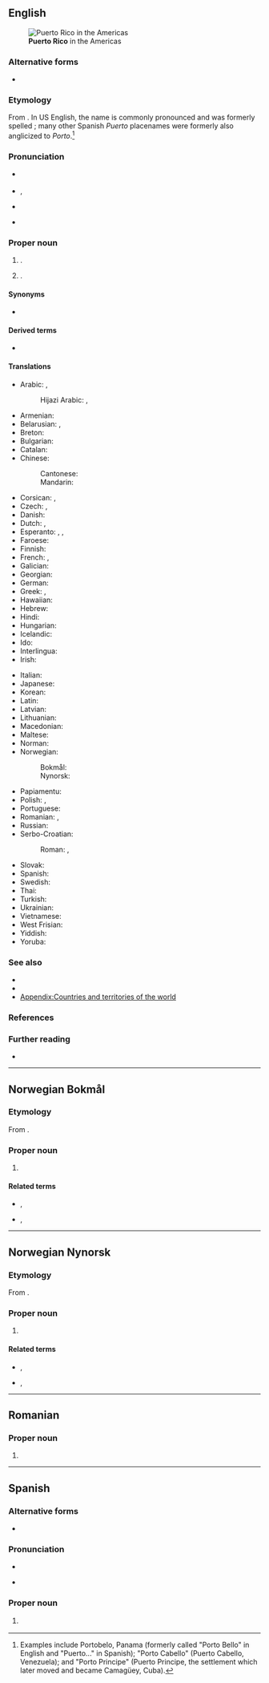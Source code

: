 {{also|Puerto-Rico}}
==English==
[[File:Puerto Rico (orthographic projection).svg|alt=A map of the Americas with an insert highlighting Puerto Rico|thumb|right|'''Puerto Rico''' in the Americas]]

===Alternative forms===
* {{alter|en|Porto Rico}}

===Etymology===
From {{bor|en|es|Puerto Rico||lit=Rich Port}}. In US English, the name is commonly pronounced and was formerly spelled {{m|en|Porto Rico}}; many other Spanish ''Puerto'' placenames were formerly also anglicized to ''Porto''.<ref>Examples include Portobelo, Panama (formerly called "Porto Bello" in English and "Puerto..." in Spanish); "Porto Cabello" (Puerto Cabello, Venezuela); and "Porto Principe" (Puerto Principe, the settlement which later moved and became Camagüey, Cuba).</ref>

===Pronunciation===
* {{a|US}} {{IPA|en|/ˌpɔɹtəˈɹikoʊ/|[ˌpɔɚɾəˈɹikoʊ]}}
* {{a|especially in Puerto Rico}} {{IPA|en|/ˌpwɛɹtoʊˈɹikoʊ/}}, {{enPR|pwěrʹtō rēʹkō}}
* {{a|UK}} {{IPA|en|/ˌpwɜː(ɹ)təˈɹiːkəʊ/|/ˌpwɛə(ɹ)təˈɹiːkəʊ/}}
* {{audio|en|LL-Q1860 (eng)-Vealhurl-Puerto Rico.wav|Audio (Southern England)}}

===Proper noun===
{{en-proper noun|head=Puerto Rico}}

# {{place|en|A self-governing <<commonwealth>> and <<dependent territory>> of the <<c/United States>> in the [[Caribbean]]}}.
#: {{syn|en|Commonwealth of Puerto Rico|q1=official name|PR|q2=symbol}}
# {{place|en|The <<island>> comprising most of that territory}}.
#: {{ux|en|The indigenous Taíno name for the island of '''Puerto Rico''' was 'Borikén', which literally means "Land of the Valiant Lord".}}

====Synonyms====
* {{l|en|Borikén}}

====Derived terms====
* {{l|en|Puerto Rican}}

====Translations====
{{trans-top|Caribbean Commonwealth}}
* Arabic: {{t|ar|بُورْتُو رِيكُو|f|tr=burtū rīkū}}, {{t|ar|بُورْتُورِيكُو|f}}
*: Hijazi Arabic: {{t|acw|بورتو ريكو|f|tr=bōrtu rīku}}, {{t|acw|پورتو ريكو|f|tr=pōrtu rīku}}
* Armenian: {{t|hy|Պուերտո Ռիկո}}
* Belarusian: {{t|be|Пуэрта-Ры́ка|n}}, {{t|be|Пўэрта-Ры́ка|n}}
* Breton: {{t+|br|Puerto Rico}}
* Bulgarian: {{t|bg|Пуерто Ри́ко|n}}
* Catalan: {{t+|ca|Puerto Rico|m}}
* Chinese:
*: Cantonese: {{t|yue|波多黎各|tr=bo1 do1 lai4 gok3}}
*: Mandarin: {{t+|cmn|波多黎各|tr=Bōduōlígè}}
* Corsican: {{t|co|Portu Ricu|m}}, {{t|co|Portiricu|m}}
* Czech: {{t|cs|Portorico|n}}, {{t+|cs|Portoriko|n}}
* Danish: {{t+|da|Puerto Rico|n}}
* Dutch: {{t+|nl|Puerto Rico|n}}, {{t|nl|Porto Rico|n}}
* Esperanto: {{t|eo|Portoriko}}, {{t|eo|Puerto-Riko}}, {{t|eo|Porto-Riko}}
* Faroese: {{t|fo|Puerto Riko}}
* Finnish: {{t+|fi|Puerto Rico}}
* French: {{t+|fr|Porto Rico|m}}, {{t+|fr|Puerto Rico|m}}
* Galician: {{t+|gl|Porto Rico|m}}
* Georgian: {{t|ka|პუერტო-რიკო}}
* German: {{t+|de|Puerto Rico|n}}
* Greek: {{t+|el|Πουέρτο Ρίκο|n}}, {{t|el|Πόρτο Ρίκο|n}}
* Hawaiian: {{t|haw|Pokoliko}}
* Hebrew: {{t|he|פורטו ריקו|f|tr=porto riko}}
* Hindi: {{t|hi|पोर्टो रीको|m}}
* Hungarian: {{t+|hu|Puerto Rico}}
* Icelandic: {{t|is|Púertó Ríkó}}
* Ido: {{t+|io|Porto-Riko}}
* Interlingua: {{t|ia|Puerto Rico}}
* Irish: {{t|ga|Pórtó Ríce}}
{{trans-mid}}
* Italian: {{t+|it|Porto Rico|m}}
* Japanese: {{t+|ja|プエルトリコ|tr=Puerutoriko}}
* Korean: {{t+|ko|^푸에르토리코}}
* Latin: {{t|la|Portus Dives}}
* Latvian: {{t|lv|Puertoriko|f}}
* Lithuanian: {{t+|lt|Puerto Rikas|m}}
* Macedonian: {{t|mk|Портори́ко|n}}
* Maltese: {{t|mt|Porto Riko}}
* Norman: {{t|nrf|Puerto Rico|m}}
* Norwegian:
*: Bokmål: {{t|nb|Puerto Rico}}
*: Nynorsk: {{t|nn|Puerto Rico}}
* Papiamentu: {{t|pap|Puerto Rico|m}}
* Polish: {{t+|pl|Portoryko|n}}, {{t+|pl|Puerto Rico|n}}
* Portuguese: {{t+|pt|Porto Rico}}
* Romanian: {{t|ro|Porto Rico}}, {{t|ro|Puerto Rico}}
* Russian: {{t|ru|Пуэ́рто-Ри́ко|m|n}}
* Serbo-Croatian:
*: Roman: {{t+|sh|Portoriko|m}}, {{t|sh|Porto Riko|m}}
* Slovak: {{t|sk|Portoriko}}
* Spanish: {{t+|es|Puerto Rico|m}}
* Swedish: {{t+|sv|Puerto Rico|n}}
* Thai: {{t|th|ปวยร์โตริโก}}
* Turkish: {{t+|tr|Porto Riko}}
* Ukrainian: {{t|uk|Пуерто-Ри́ко|n}}
* Vietnamese: {{t|vi|Pu-éc-tô Ri-cô}}
* West Frisian: {{t|fy|Porto Riko|n}}
* Yiddish: {{t|yi|פּוערטאָ ריקאָ}}
* Yoruba: {{t|yo|Pọto Riko}}
{{trans-bottom}}

===See also===
* {{l|en|boricua}}
* {{l|en|San Juan}}
* [[Appendix:Countries and territories of the world]]
{{table:USA/en}}

===References===
<references/>

===Further reading===
* {{pedia}}

----

==Norwegian Bokmål==
{{wikipedia|lang=no}}

===Etymology===
From {{der|nb|es|Puerto Rico}}.

===Proper noun===
{{head|nb|proper noun|head=[[puerto|Puerto]] [[rico|Rico]]}}

# {{place|nb|a <<commonwealth>>, <<island>> and <<dependent territory>> of the <<c/United States>> in the [[Caribbean]]|t=Puerto Rico}}

====Related terms====
* {{l|nb|puertoricaner}}, {{l|nb|puertorikaner}}
* {{l|nb|puertoricansk}}, {{l|nb|puertorikansk}}

----

==Norwegian Nynorsk==
{{wikipedia|lang=nn}}

===Etymology===
From {{der|nn|es|Puerto Rico}}.

===Proper noun===
{{head|nn|proper noun|head=[[puerto|Puerto]] [[rico|Rico]]}}

# {{place|nn|a <<commonwealth>>, <<island>> and <<dependent territory>> of the <<c/United States>> in the [[Caribbean]]|t=Puerto Rico}}

====Related terms====
* {{l|nn|puertoricanar}}, {{l|nn|puertorikanar}}
* {{l|nn|puertoricansk}}, {{l|nn|puertorikansk}}

----

==Romanian==

===Proper noun===
{{ro-proper noun|n}}

# {{place|ro|a <<commonwealth>>, <<island>> and <<dependent territory>> of the <<c/United States>> in the [[Caribbean]]|t=Puerto Rico}}

----

==Spanish==

===Alternative forms===
* {{alter|es|Puerto-Rico||obsolete}}

===Pronunciation===
* {{audio|es|LL-Q1321 (spa)-Millars-Puerto Rico.wav|Audio}}
{{es-IPA}}
* {{a|Puerto Rico}} {{IPA|es|/ˌpwe̞lto̞ˈχiko̞/}}

===Proper noun===
{{head|es|proper noun|head=[[puerto|Puerto]] [[rico|Rico]]}}

# {{place|es|a <<commonwealth>>, <<island>> and <<dependent territory>> of the <<c/United States>> in the [[Caribbean]]|t=Puerto Rico}}
#: {{syn|es|Estado Libre Asociado de Puerto Rico}}